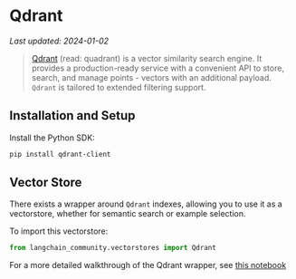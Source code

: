 # Qdrant
*Last updated: 2024-01-02*

>[Qdrant](https://qdrant.tech/documentation/) (read: quadrant) is a vector similarity search engine. 
> It provides a production-ready service with a convenient API to store, search, and manage 
> points - vectors with an additional payload. `Qdrant` is tailored to extended filtering support.


## Installation and Setup

Install the Python SDK:

```bash
pip install qdrant-client
```


## Vector Store

There exists a wrapper around `Qdrant` indexes, allowing you to use it as a vectorstore,
whether for semantic search or example selection.

To import this vectorstore:
```python
from langchain_community.vectorstores import Qdrant
```

For a more detailed walkthrough of the Qdrant wrapper, see [this notebook](/docs/integrations/vectorstores/qdrant)
